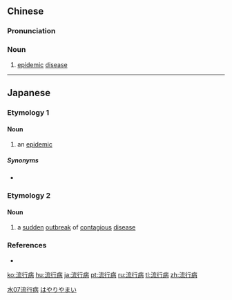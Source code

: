 ==Chinese==
{{zh-forms|type=21}}

===Pronunciation===
{{zh-pron
|m=liúxíngbìng
|c=lau4 hang4 beng6
|mn=liû-hêng-pēⁿ/liû-hêng-pīⁿ
|cat=n
}}

===Noun===
{{zh-noun}}

# [[epidemic]] [[disease]]

[[Category:zh:Diseases|水07流行病]]

----

==Japanese==

===Etymology 1===
{{ja-kanjitab|りゅう|こう|びょう|yomi=on}}

====Noun====
{{ja-noun|りゅうこうびょう}}

# an [[epidemic]]

=====Synonyms=====
* {{ja-r|疫病|えきびょう}}

===Etymology 2===

====Noun====
{{ja-noun|はやりやまい}}

# a [[sudden]] [[outbreak]] of [[contagious]] [[disease]]

===References===
* {{R:Kojien}}

[[Category:Japanese terms read with kun'yomi|はやりやまい]]

[[ko:流行病]]
[[hu:流行病]]
[[ja:流行病]]
[[pt:流行病]]
[[ru:流行病]]
[[tl:流行病]]
[[zh:流行病]]